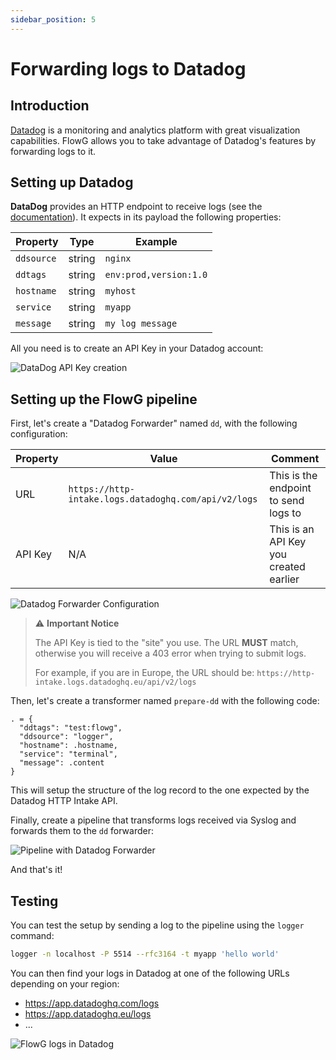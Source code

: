 ```yaml
---
sidebar_position: 5
---
```


# Forwarding logs to Datadog

## Introduction

[Datadog](https://www.datadoghq.com/) is a monitoring and analytics platform
with great visualization capabilities. FlowG allows you to take advantage of
Datadog's features by forwarding logs to it.

## Setting up Datadog


**DataDog** provides an HTTP endpoint to receive logs (see the
[documentation](https://docs.datadoghq.com/api/latest/logs/#send-logs)). It
expects in its payload the following properties:

| Property | Type | Example |
| --- | --- | --- |
| `ddsource` | string | `nginx` |
| `ddtags` | string | `env:prod,version:1.0` |
| `hostname` | string | `myhost` |
| `service` | string | `myapp` |
| `message` | string | `my log message` |

All you need is to create an API Key in your Datadog account:

<div
  style={{
    textAlign: 'center',
    border: '1px solid #CCCCCC',
    margin: '2rem 0',
    padding: '0.25rem',
  }}
>
  <img src={DatadogApiKeyUrl} alt="DataDog API Key creation" />
</div>

## Setting up the FlowG pipeline


First, let's create a "Datadog Forwarder" named `dd`, with the following
configuration:

| Property | Value | Comment |
| --- | --- | --- |
| URL | `https://http-intake.logs.datadoghq.com/api/v2/logs` | This is the endpoint to send logs to |
| API Key | N/A | This is an API Key you created earlier |

<div
  style={{
    textAlign: 'center',
    border: '1px solid #CCCCCC',
    margin: '2rem 0',
    padding: '0.25rem',
  }}
>
  <img src={ForwarderDatadogUrl} alt="Datadog Forwarder Configuration" />
</div>


> :warning: **Important Notice**
>
> The API Key is tied to the "site" you use. The URL **MUST** match, otherwise
> you will receive a 403 error when trying to submit logs.
>
> For example, if you are in Europe, the URL should be:
> `https://http-intake.logs.datadoghq.eu/api/v2/logs`

Then, let's create a transformer named `prepare-dd` with the following code:

```
. = {
  "ddtags": "test:flowg",
  "ddsource": "logger",
  "hostname": .hostname,
  "service": "terminal",
  "message": .content
}
```

This will setup the structure of the log record to the one expected by the
Datadog HTTP Intake API.

Finally, create a pipeline that transforms logs received via Syslog and forwards
them to the `dd` forwarder:

<div style={{ textAlign: 'center' }}>
  <img src={PipelineWithDatadog} alt="Pipeline with Datadog Forwarder" />
</div>

And that's it!

## Testing



You can test the setup by sending a log to the pipeline using the `logger`
command:

```bash
logger -n localhost -P 5514 --rfc3164 -t myapp 'hello world'
```

You can then find your logs in Datadog at one of the following URLs depending on
your region:

 - https://app.datadoghq.com/logs
 - https://app.datadoghq.eu/logs
 - ...

<div style={{ textAlign: 'center' }} class="with-zoom">
  <img src={DatadogLogExplorerUrl} alt="FlowG logs in Datadog" />
</div>
